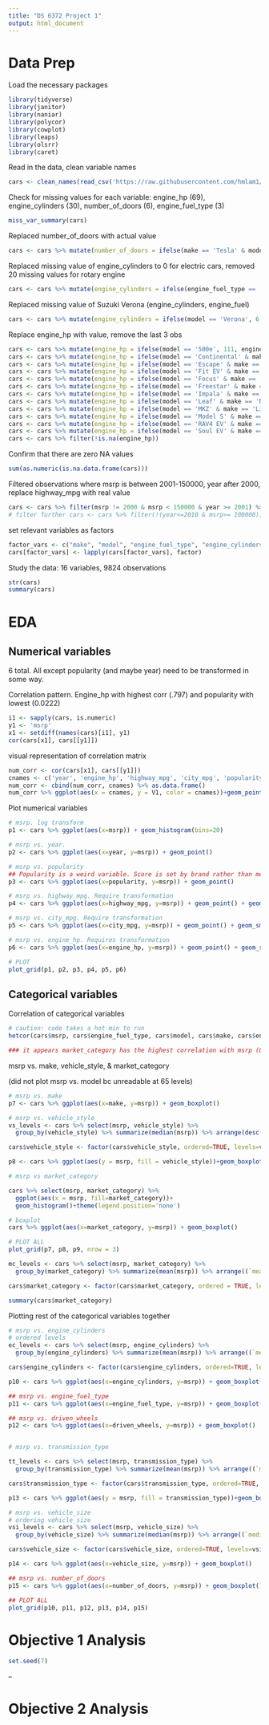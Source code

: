 ```yaml
---
title: "DS 6372 Project 1"
output: html_document
---
```


# Data Prep

Load the necessary packages
```r
library(tidyverse)
library(janitor)
library(naniar)
library(polycor)
library(cowplot)
library(leaps)
library(olsrr)
library(caret)
```

Read in the data, clean variable names
```r
cars <- clean_names(read_csv('https://raw.githubusercontent.com/hmlam1/MSDS-Projects/main/Applied%20Stats%20Project%201/Vehicle_MSRP.csv', show_col_types=F))
```

Check for missing values for each variable: engine_hp (69), engine_cylinders (30), number_of_doors (6), engine_fuel_type (3)
```r
miss_var_summary(cars)
```
Replaced number_of_doors with actual value
```r
cars <- cars %>% mutate(number_of_doors = ifelse(make == 'Tesla' & model == 'Model S' & year == 2016,4, ifelse(make == 'Ferrari' & model == 'FF' & year == 2013,2,number_of_doors)))
```
Replaced missing value of engine_cylinders to 0 for electric cars, removed 20 missing values for rotary engine
```r
cars <- cars %>% mutate(engine_cylinders = ifelse(engine_fuel_type == 'electric', 0, engine_cylinders)) %>% filter(!is.na(engine_cylinders))
```
Replaced missing value of Suzuki Verona (engine_cylinders, engine_fuel)
```r
cars <- cars %>% mutate(engine_cylinders = ifelse(model == 'Verona', 6, engine_cylinders), engine_fuel_type = ifelse(model  == 'Verona', 'regular unleaded', engine_fuel_type))
```
Replace engine_hp with value, remove the last 3 obs
```r
cars <- cars %>% mutate(engine_hp = ifelse(model == '500e', 111, engine_hp))
cars <- cars %>% mutate(engine_hp = ifelse(model == 'Continental' & make == 'Lincoln', 350, engine_hp))
cars <- cars %>% mutate(engine_hp = ifelse(model == 'Escape' & make == 'Ford', 206, engine_hp))
cars <- cars %>% mutate(engine_hp = ifelse(model == 'Fit EV' & make == 'Honda', 120, engine_hp))
cars <- cars %>% mutate(engine_hp = ifelse(model == 'Focus' & make == 'Ford', 143, engine_hp))
cars <- cars %>% mutate(engine_hp = ifelse(model == 'Freestar' & make == 'Ford', 195, engine_hp))
cars <- cars %>% mutate(engine_hp = ifelse(model == 'Impala' & make == 'Chevrolet', 196, engine_hp))
cars <- cars %>% mutate(engine_hp = ifelse(model == 'Leaf' & make == 'Nissan', 107, engine_hp))
cars <- cars %>% mutate(engine_hp = ifelse(model == 'MKZ' & make == 'Lincoln', 188, engine_hp))
cars <- cars %>% mutate(engine_hp = ifelse(model == 'Model S' & make == 'Tesla', 400, engine_hp))
cars <- cars %>% mutate(engine_hp = ifelse(model == 'RAV4 EV' & make == 'Toyota', 154, engine_hp))
cars <- cars %>% mutate(engine_hp = ifelse(model == 'Soul EV' & make == 'Kia', 109, engine_hp))
cars <- cars %>% filter(!is.na(engine_hp))
```
Confirm that there are zero NA values
```r
sum(as.numeric(is.na.data.frame(cars)))
```
Filtered observations where msrp is between 2001-150000, year after 2000, replace highway_mpg with real value
```r
cars <- cars %>% filter(msrp != 2000 & msrp < 150000 & year >= 2001) %>% mutate(highway_mpg = ifelse(highway_mpg == 354, 34, highway_mpg))
# filter further cars <- cars %>% filter(!(year<=2010 & msrp>= 100000))
```
set relevant variables as factors
```r
factor_vars <- c("make", "model", "engine_fuel_type", "engine_cylinders", "transmission_type", "driven_wheels", "number_of_doors", "market_category", "vehicle_size", "vehicle_style")
cars[factor_vars] <- lapply(cars[factor_vars], factor)
```
Study the data: 16 variables, 9824 observations
```r
str(cars)
summary(cars)
```
# EDA

## Numerical variables

6 total. All except popularity (and maybe year) need to be transformed in some way.

Correlation pattern. Engine_hp with highest corr (.797) and popularity with lowest (0.0222)
```r
i1 <- sapply(cars, is.numeric)
y1 <- 'msrp'
x1 <- setdiff(names(cars)[i1], y1)
cor(cars[x1], cars[[y1]])
```
visual representation of correlation matrix
```r
num_corr <- cor(cars[x1], cars[[y1]])
cnames <- c('year', 'engine_hp', 'highway_mpg', 'city_mpg', 'popularity')
num_corr <- cbind(num_corr, cnames) %>% as.data.frame()
num_corr %>% ggplot(aes(x = cnames, y = V1, color = cnames))+geom_point()+theme_classic()+ggtitle("MSRP correlation with numeric variables")+labs(x = "Numeric Variables", y = 'Correlation')+theme(legend.position='none')
```
Plot numerical variables
```r
# msrp. log transform
p1 <- cars %>% ggplot(aes(x=msrp)) + geom_histogram(bins=20)

# msrp vs. year. 
p2 <- cars %>% ggplot(aes(x=year, y=msrp)) + geom_point()

# msrp vs. popularity
## Popularity is a weird variable. Score is set by brand rather than model. And Ford has the highest pop score by far, but certainly not the highest msrp, so I suspect this var won't be used for predicting msrp. can be set to categorical if necessary
p3 <- cars %>% ggplot(aes(x=popularity, y=msrp)) + geom_point()

# msrp vs. highway_mpg. Require transformation
p4 <- cars %>% ggplot(aes(x=highway_mpg, y=msrp)) + geom_point() + geom_smooth(method='lm')

# msrp vs. city_mpg. Require transformation
p5 <- cars %>% ggplot(aes(x=city_mpg, y=msrp)) + geom_point() + geom_smooth(method='lm')

# msrp vs. engine_hp. Requires transformation
p6 <- cars %>% ggplot(aes(x=engine_hp, y=msrp)) + geom_point() + geom_smooth(method='lm')

# PLOT
plot_grid(p1, p2, p3, p4, p5, p6)
```

## Categorical variables

Correlation of categorical variables 
```r
# caution: code takes a hot min to run
hetcor(cars$msrp, cars$engine_fuel_type, cars$model, cars$make, cars$engine_cylinders, cars$transmission_type, cars$driven_wheels, cars$number_of_doors, cars$market_category, cars$vehicle_size, cars$vehicle_style)

### it appears market_category has the highest correlation with msrp (0.7203), followed by engine_cylinders with 0.6. Of insignificant correlation are model (.012), driven wheels(0.055) and number of doors(.1179)
```
msrp vs. make, vehicle_style, & market_category

(did not plot msrp vs. model bc unreadable at 65 levels)
```r
# msrp vs. make
p7 <- cars %>% ggplot(aes(x=make, y=msrp)) + geom_boxplot()

# msrp vs. vehicle_style
vs_levels <- cars %>% select(msrp, vehicle_style) %>%
  group_by(vehicle_style) %>% summarize(median(msrp)) %>% arrange(desc(`median(msrp)`))

cars$vehicle_style <- factor(cars$vehicle_style, ordered=TRUE, levels=vs_levels$vehicle_style)

p8 <- cars %>% ggplot(aes(y = msrp, fill = vehicle_style))+geom_boxplot()

# msrp vs market_category

cars %>% select(msrp, market_category) %>%
  ggplot(aes(x = msrp, fill=market_category))+
  geom_histogram()+theme(legend.position='none')

# boxplot
cars %>% ggplot(aes(x=market_category, y=msrp)) + geom_boxplot()

# PLOT ALL
plot_grid(p7, p8, p9, nrow = 3)
```

```r
mc_levels <- cars %>% select(msrp, market_category) %>%
  group_by(market_category) %>% summarize(mean(msrp)) %>% arrange((`mean(msrp)`))

cars$market_category <- factor(cars$market_category, ordered = TRUE, levels = mc_levels$market_category)

summary(cars$market_category)
```

Plotting rest of the categorical variables together
```r
# msrp vs. engine_cylinders
# ordered levels
ec_levels <- cars %>% select(msrp, engine_cylinders) %>%
  group_by(engine_cylinders) %>% summarize(mean(msrp)) %>% arrange((`mean(msrp)`))

cars$engine_cylinders <- factor(cars$engine_cylinders, ordered=TRUE, levels=ec_levels$engine_cylinders)

p10 <- cars %>% ggplot(aes(x=engine_cylinders, y=msrp)) + geom_boxplot()

## msrp vs. engine_fuel_type
p11 <- cars %>% ggplot(aes(x=engine_fuel_type, y=msrp)) + geom_boxplot()

## msrp vs. driven_wheels
p12 <- cars %>% ggplot(aes(x=driven_wheels, y=msrp)) + geom_boxplot()


# msrp vs. transmission_type

tt_levels <- cars %>% select(msrp, transmission_type) %>%
  group_by(transmission_type) %>% summarize(mean(msrp)) %>% arrange((`mean(msrp)`))

cars$transmission_type <- factor(cars$transmission_type, ordered=TRUE, levels=tt_levels$transmission_type)

p13 <- cars %>% ggplot(aes(y = msrp, fill = transmission_type))+geom_boxplot()

# msrp vs. vehicle_size
# ordering vehicle_size
vsi_levels <- cars %>% select(msrp, vehicle_size) %>%
  group_by(vehicle_size) %>% summarize(median(msrp)) %>% arrange((`median(msrp)`))

cars$vehicle_size <- factor(cars$vehicle_size, ordered=TRUE, levels=vsi_levels$vehicle_size)

p14 <- cars %>% ggplot(aes(x=vehicle_size, y=msrp)) + geom_boxplot()

## msrp vs. number_of_doors
p15 <- cars %>% ggplot(aes(x=number_of_doors, y=msrp)) + geom_boxplot()

## PLOT ALL
plot_grid(p10, p11, p12, p13, p14, p15)
```

# Objective 1 Analysis
```r
set.seed(7)
```
--

# Objective 2 Analysis
```r

```


